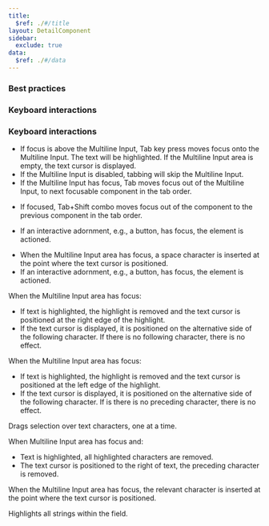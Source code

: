 ```yaml
---
title:
  $ref: ./#/title
layout: DetailComponent
sidebar:
  exclude: true
data:
  $ref: ./#/data
---
```


### Best practices

### Keyboard interactions

### Keyboard interactions

<KeyboardControls>
<KeyboardControl keyOrCombos="Tab">

- If focus is above the Multiline Input, Tab key press moves focus onto the Multiline Input. The text will be highlighted. If the Multiline Input area is empty, the text cursor is displayed.
- If the Multiline Input is disabled, tabbing will skip the Multiline Input.
- If the Multiline Input has focus, Tab moves focus out of the Multiline Input, to next focusable component in the tab order.

</KeyboardControl>
<KeyboardControl keyOrCombos="Tab + Shift">

- If focused, Tab+Shift combo moves focus out of the component to the previous component in the tab order.

</KeyboardControl>
<KeyboardControl keyOrCombos="Enter">

- If an interactive adornment, e.g., a button, has focus, the element is actioned.

</KeyboardControl>
<KeyboardControl keyOrCombos="Space">

- When the Multiline Input area has focus, a space character is inserted at the point where the text cursor is positioned.
- If an interactive adornment, e.g., a button, has focus, the element is actioned.

</KeyboardControl>
<KeyboardControl keyOrCombos="Right Arrow">

When the Multiline Input area has focus:

- If text is highlighted, the highlight is removed and the text cursor is positioned at the right edge of the highlight.
- If the text cursor is displayed, it is positioned on the alternative side of the following character. If there is no following character, there is no effect.

</KeyboardControl>
<KeyboardControl keyOrCombos="Left Arrow">

When the Multiline Input area has focus:

- If text is highlighted, the highlight is removed and the text cursor is positioned at the left edge of the highlight.
- If the text cursor is displayed, it is positioned on the alternative side of the following character. If is there is no preceding character, there is no effect.

</KeyboardControl>
<KeyboardControl keyOrCombos="Shift + Left Arrow, Shift + Right Arrow">

Drags selection over text characters, one at a time.

</KeyboardControl>
<KeyboardControl keyOrCombos="Backspace">

When Multiline Input area has focus and:

- Text is highlighted, all highlighted characters are removed.
- The text cursor is positioned to the right of text, the preceding character is removed.

</KeyboardControl>
<KeyboardControl keyOrCombos="Alphanumeric/Special keys">

When the Multiline Input area has focus, the relevant character is inserted at the point where the text cursor is positioned.

</KeyboardControl>
<KeyboardControl keyOrCombos="Control/Command + A">

Highlights all strings within the field.

</KeyboardControl>
</KeyboardControls>
